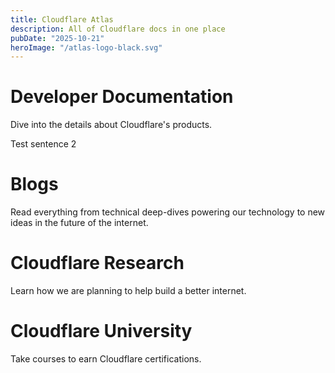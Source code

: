 ```yaml
---
title: Cloudflare Atlas
description: All of Cloudflare docs in one place
pubDate: "2025-10-21"
heroImage: "/atlas-logo-black.svg"
---
```


# Developer Documentation

Dive into the details about Cloudflare's products.

Test sentence 2

# Blogs

Read everything from technical deep-dives powering our technology to new ideas in the future of the internet.

# Cloudflare Research

Learn how we are planning to help build a better internet.

# Cloudflare University

Take courses to earn Cloudflare certifications.